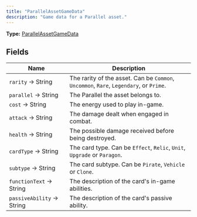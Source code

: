 ```yaml
---
title: "ParallelAssetGameData"
description: "Game data for a Parallel asset."
---
```


**Type:** [ParallelAssetGameData](/api-reference/types/parallelassetgamedata)

## Fields

| Name | Description |
|------|-------------|
| `rarity` → String | The rarity of the asset. Can be `Common`, `Uncommon`, `Rare`, `Legendary`, or `Prime`. |
| `parallel` → String | The Parallel the asset belongs to. |
| `cost` → String | The energy used to play in-game. |
| `attack` → String | The damage dealt when engaged in combat. |
| `health` → String | The possible damage received before being destroyed. |
| `cardType` → String | The card type. Can be `Effect`, `Relic`, `Unit`, `Upgrade` or `Paragon`. |
| `subtype` → String | The card subtype. Can be `Pirate`, `Vehicle` or `Clone`. |
| `functionText` → String | The description of the card&#39;s in-game abilities. |
| `passiveAbility` → String | The description of the card&#39;s passive ability. |

